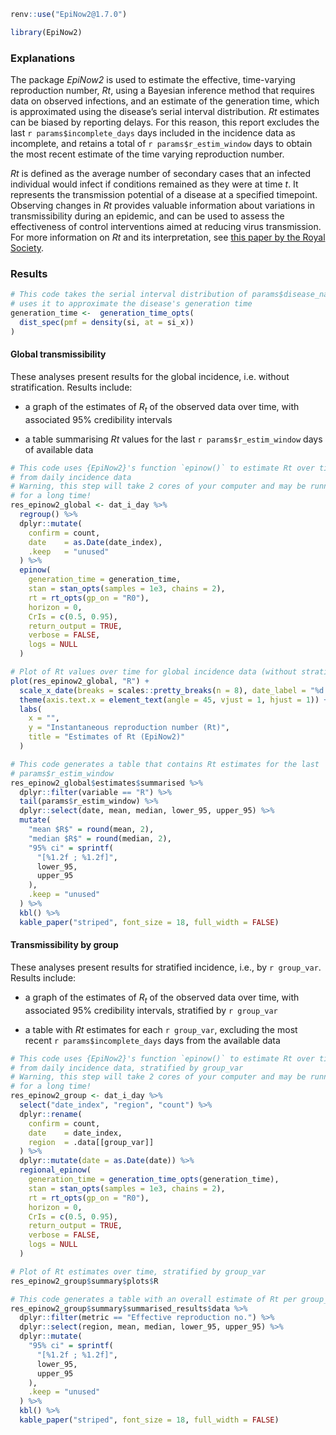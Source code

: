 ```r
renv::use("EpiNow2@1.7.0")
```

```r
library(EpiNow2)
```

### Explanations

The package *EpiNow2* is used to estimate the effective, time-varying reproduction number, $Rt$, using a Bayesian inference method that requires data on observed infections, and an estimate of the generation time, which is approximated using the disease's serial interval distribution. $Rt$ estimates can be biased by reporting delays. For this reason, this report excludes the last `r params$incomplete_days` days included in the incidence data as incomplete,
and retains a total of `r params$r_estim_window` days to obtain the most recent estimate of the time varying reproduction number.

$Rt$ is defined as the average number of secondary cases that an infected individual would infect if
conditions remained as they were at time _t_. It represents the transmission potential of a disease at a specified timepoint. Observing changes in $Rt$ provides valuable information about variations in transmissibility during an epidemic, and can be used to assess the effectiveness of control interventions aimed at reducing virus transmission. 
For more information on *Rt* and its interpretation, see [this paper by the Royal Society](https://royalsociety.org/-/media/policy/projects/set-c/set-covid-19-R-estimates.pdf).

### Results

```r
# This code takes the serial interval distribution of params$disease_name and
# uses it to approximate the disease's generation time
generation_time <-  generation_time_opts(
  dist_spec(pmf = density(si, at = si_x))
)
```

#### Global transmissibility

These analyses present results for the global incidence, i.e. without
stratification. Results include:
 
* a graph of the estimates of $R_t$ of the observed data over time, with
associated 95% credibility intervals
  
* a table summarising $Rt$ values for the last `r params$r_estim_window` days of available data

```r
# This code uses {EpiNow2}'s function `epinow()` to estimate Rt over time
# from daily incidence data
# Warning, this step will take 2 cores of your computer and may be running
# for a long time!
res_epinow2_global <- dat_i_day %>%
  regroup() %>%
  dplyr::mutate(
    confirm = count,
    date    = as.Date(date_index),
    .keep   = "unused"
  ) %>%
  epinow(
    generation_time = generation_time,
    stan = stan_opts(samples = 1e3, chains = 2),
    rt = rt_opts(gp_on = "R0"),
    horizon = 0,
    CrIs = c(0.5, 0.95),
    return_output = TRUE,
    verbose = FALSE,
    logs = NULL
  )
```

```r
# Plot of Rt values over time for global incidence data (without stratification)
plot(res_epinow2_global, "R") +
  scale_x_date(breaks = scales::pretty_breaks(n = 8), date_label = "%d %b %Y") +
  theme(axis.text.x = element_text(angle = 45, vjust = 1, hjust = 1)) +
  labs(
    x = "",
    y = "Instantaneous reproduction number (Rt)",
    title = "Estimates of Rt (EpiNow2)"
  )
```

```r
# This code generates a table that contains Rt estimates for the last
# params$r_estim_window
res_epinow2_global$estimates$summarised %>%
  dplyr::filter(variable == "R") %>%
  tail(params$r_estim_window) %>%
  dplyr::select(date, mean, median, lower_95, upper_95) %>%
  mutate(
    "mean $R$" = round(mean, 2),
    "median $R$" = round(median, 2),
    "95% ci" = sprintf(
      "[%1.2f ; %1.2f]",
      lower_95,
      upper_95
    ),
    .keep = "unused"
  ) %>%
  kbl() %>%
  kable_paper("striped", font_size = 18, full_width = FALSE)
```

#### Transmissibility by group

These analyses present results for stratified incidence, i.e., by `r group_var`. Results include:
 
* a graph of the estimates of $R_t$ of the observed data over time, with associated 95% credibility intervals, stratified by `r group_var`

* a table with $Rt$ estimates for each `r group_var`, excluding the most recent `r params$incomplete_days` days from the available data 

```r
# This code uses {EpiNow2}'s function `epinow()` to estimate Rt over time
# from daily incidence data, stratified by group_var
# Warning, this step will take 2 cores of your computer and may be running
# for a long time!
res_epinow2_group <- dat_i_day %>%
  select("date_index", "region", "count") %>%
  dplyr::rename(
    confirm = count,
    date    = date_index,
    region  = .data[[group_var]]
  ) %>%
  dplyr::mutate(date = as.Date(date)) %>%
  regional_epinow(
    generation_time = generation_time_opts(generation_time),
    stan = stan_opts(samples = 1e3, chains = 2),
    rt = rt_opts(gp_on = "R0"),
    horizon = 0,
    CrIs = c(0.5, 0.95),
    return_output = TRUE,
    verbose = FALSE,
    logs = NULL
  )
```

```r
# Plot of Rt estimates over time, stratified by group_var
res_epinow2_group$summary$plots$R
```

```r
# This code generates a table with an overall estimate of Rt per group_var
res_epinow2_group$summary$summarised_results$data %>%
  dplyr::filter(metric == "Effective reproduction no.") %>%
  dplyr::select(region, mean, median, lower_95, upper_95) %>%
  dplyr::mutate(
    "95% ci" = sprintf(
      "[%1.2f ; %1.2f]",
      lower_95,
      upper_95
    ),
    .keep = "unused"
  ) %>%
  kbl() %>%
  kable_paper("striped", font_size = 18, full_width = FALSE)
```
